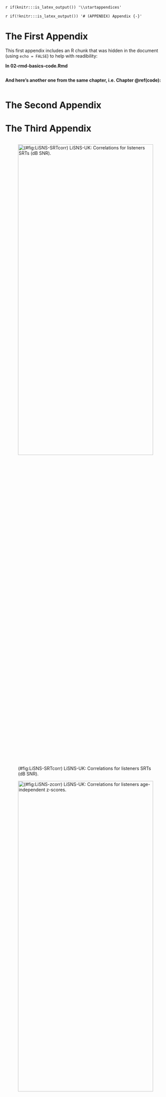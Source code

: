 `r if(knitr:::is_latex_output()) '\\startappendices'`

`r if(!knitr:::is_latex_output()) '# (APPENDIX) Appendix {-}'` 

<!-- If you feel it necessary to include an appendix, it goes here. The first appendix should include the commands above. -->

<!-- https://bookdown.org/yihui/rmarkdown-cookbook/fig-chunk.html -->
<!-- https://sebastiansauer.github.io/figure_sizing_knitr/ -->

# The First Appendix

This first appendix includes an R chunk that was hidden in the document (using `echo = FALSE`) to help with readibility:

**In 02-rmd-basics-code.Rmd**

```r
```

**And here's another one from the same chapter, i.e. Chapter \@ref(code):**

```r
```


# The Second Appendix


# The Third Appendix
```r
```


<!-- ![(#fig:LiSNS-SRTcorr) LiSNS-UK: Correlations for listeners SRTs (dB SNR).](`r knitr::fig_chunk('LiSNS-SRTcorr', 'png')`){width=80%} -->

![(#fig:LiSNS-SRTcorr) LiSNS-UK: Correlations for listeners SRTs (dB SNR).](_main_files/figure-latex/LiSNS-SRTcorr-1.png){width=100% height=50%}

![(#fig:LiSNS-zcorr) LiSNS-UK: Correlations for listeners age-independent z-scores.](_main_files/figure-latex/LiSNS-zCorr-1.png){width=100% height=50%}

<!-- # ```{r, ref.label='LiSNS-zCorr', fig.cap="LiSNS-UK: Correlations for listeners age-independent z-scores.", out.width='90%', fig.align='center', echo=FALSE} -->
<!-- #  -->
<!-- # # knitr::fig_chunk('LiSNS-zCorr', 'png') -->
<!-- #  -->
<!-- # knitr::include_graphics("_main_files/figure-latex/LiSNS-zCorr-1.png") -->
<!-- # ``` -->

<!-- ![A nice plot.](`r knitr::fig_chunk('LiSNS-zCorr', 'png')`) -->
